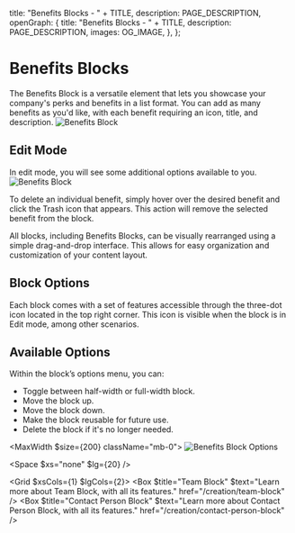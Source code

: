 
  title: "Benefits Blocks - " + TITLE,
  description: PAGE_DESCRIPTION,
  openGraph: {
    title: "Benefits Blocks - " + TITLE,
    description: PAGE_DESCRIPTION,
    images: OG_IMAGE,
  },
};

# Benefits Blocks 
The Benefits Block is a versatile element that lets you showcase your company's perks and benefits in a list format. You can add as many benefits as you'd like, with each benefit requiring an icon, title, and description.
![Benefits Block](/10-benefits-block/benefits-block.svg)

## Edit Mode
In edit mode, you will see some additional options available to you.
![Benefits Block](/10-benefits-block/benefits-block-edit.svg)

To delete an individual benefit, simply hover over the desired benefit and click the Trash icon that appears. This action will remove the selected benefit from the block.

<StyledDataDropdownButton>
  <Icon name="Trash2" />
</StyledDataDropdownButton>

All blocks, including Benefits Blocks, can be visually rearranged using a simple drag-and-drop interface. This allows for easy organization and customization of your content layout.

<StyledDataDropdownButton>
  <Icon name="Move" />
</StyledDataDropdownButton>

## Block Options

Each block comes with a set of features accessible through the three-dot icon located in the top right corner. This icon is visible when the block is in Edit mode, among other scenarios.

<StyledDataDropdownButton>
  <Icon name="EllipsisVertical" />
</StyledDataDropdownButton>

## Available Options

Within the block’s options menu, you can:

- Toggle between half-width or full-width block.
- Move the block up.
- Move the block down.
- Make the block reusable for future use.
- Delete the block if it's no longer needed.

<MaxWidth $size={200} className="mb-0">
![Benefits Block Options](/6-text-block/options.svg)
</MaxWidth>

<Space $xs="none" $lg={20} />

<Grid $xsCols={1} $lgCols={2}>
  <Box $title="Team Block" $text="Learn more about Team Block, with all its features." href="/creation/team-block" />
  <Box $title="Contact Person Block" $text="Learn more about Contact Person Block, with all its features." href="/creation/contact-person-block" />
</Grid>
